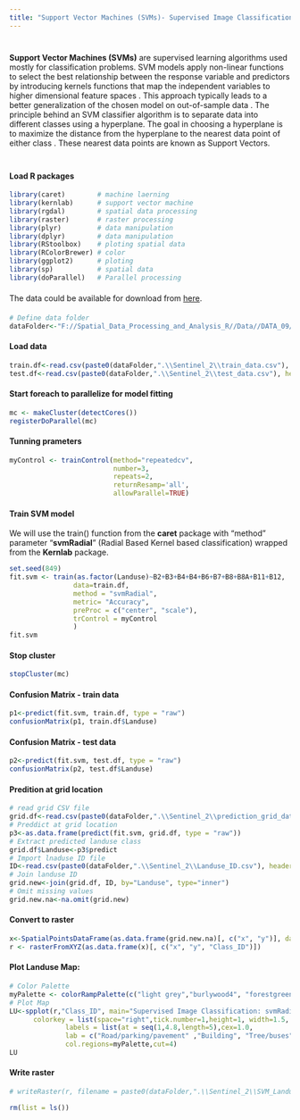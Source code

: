 ```yaml
---
title: "Support Vector Machines (SVMs)- Supervised Image Classification"
---
```


<div style="margin-bottom:40px;">
</div>

**Support Vector Machines (SVMs)** are supervised learning algorithms used mostly for classification problems. SVM models apply non-linear functions to select the best relationship between the response variable and predictors by introducing kernels functions  that map the independent variables to higher dimensional feature spaces . This approach typically leads to a better generalization of the chosen model on out-of-sample data . The principle behind an SVM classifier  algorithm is to separate data into different classes using a hyperplane. The goal in choosing a hyperplane is to maximize the distance from the hyperplane to the nearest data point of either class . These nearest data points are known as Support Vectors.


<div style="margin-bottom:42px;">
</div>

#### Load R packages 

```r
library(caret)        # machine laerning
library(kernlab)      # support vector machine
library(rgdal)        # spatial data processing
library(raster)       # raster processing
library(plyr)         # data manipulation 
library(dplyr)        # data manipulation 
library(RStoolbox)    # ploting spatial data 
library(RColorBrewer) # color
library(ggplot2)      # ploting
library(sp)           # spatial data
library(doParallel)   # Parallel processing
```


<div style="margin-bottom:20px;">
</div>

The data could be available for download from [here](https://www.dropbox.com/s/ybh1kr487wrhl8i/DATA_09.7z?dl=0).

<div style="margin-bottom:20px;">
</div>



```r
# Define data folder
dataFolder<-"F://Spatial_Data_Processing_and_Analysis_R//Data//DATA_09//"
```


#### Load data

```r
train.df<-read.csv(paste0(dataFolder,".\\Sentinel_2\\train_data.csv"), header = T)
test.df<-read.csv(paste0(dataFolder,".\\Sentinel_2\\test_data.csv"), header = T)
```

#### Start foreach to parallelize for model fitting

```r
mc <- makeCluster(detectCores())
registerDoParallel(mc)
```


#### Tunning prameters

```r
myControl <- trainControl(method="repeatedcv", 
                          number=3, 
                          repeats=2,
                          returnResamp='all', 
                          allowParallel=TRUE)
```

####  Train SVM model

We will use the train() function from the **caret** package with “method” parameter “**svmRadial**” (Radial Based Kernel based classification) wrapped  from the **Kernlab** package. 

```r
set.seed(849)
fit.svm <- train(as.factor(Landuse)~B2+B3+B4+B4+B6+B7+B8+B8A+B11+B12, 
                data=train.df,
                method = "svmRadial",
                metric= "Accuracy",
                preProc = c("center", "scale"), 
                trControl = myControl
                )
fit.svm 
```

#### Stop cluster

```r
stopCluster(mc)
```

#### Confusion Matrix - train data

```r
p1<-predict(fit.svm, train.df, type = "raw")
confusionMatrix(p1, train.df$Landuse)
```


#### Confusion Matrix - test data

```r
p2<-predict(fit.svm, test.df, type = "raw")
confusionMatrix(p2, test.df$Landuse)
```


#### Predition at grid location


```r
# read grid CSV file
grid.df<-read.csv(paste0(dataFolder,".\\Sentinel_2\\prediction_grid_data.csv"), header = T) 
# Preddict at grid location
p3<-as.data.frame(predict(fit.svm, grid.df, type = "raw"))
# Extract predicted landuse class
grid.df$Landuse<-p3$predict  
# Import lnaduse ID file 
ID<-read.csv(paste0(dataFolder,".\\Sentinel_2\\Landuse_ID.csv"), header=T)
# Join landuse ID
grid.new<-join(grid.df, ID, by="Landuse", type="inner") 
# Omit missing values
grid.new.na<-na.omit(grid.new)                                                            
```


#### Convert to raster 

```r
x<-SpatialPointsDataFrame(as.data.frame(grid.new.na)[, c("x", "y")], data = grid.new.na)
r <- rasterFromXYZ(as.data.frame(x)[, c("x", "y", "Class_ID")])
```

#### Plot Landuse Map: 

```r
# Color Palette
myPalette <- colorRampPalette(c("light grey","burlywood4", "forestgreen","light green", "dodgerblue"))
# Plot Map
LU<-spplot(r,"Class_ID", main="Supervised Image Classification: svmRadial" , 
      colorkey = list(space="right",tick.number=1,height=1, width=1.5,
              labels = list(at = seq(1,4.8,length=5),cex=1.0,
              lab = c("Road/parking/pavement" ,"Building", "Tree/buses", "Grass", "Water"))),
              col.regions=myPalette,cut=4)
LU
```


#### Write raster

```r
# writeRaster(r, filename = paste0(dataFolder,".\\Sentinel_2\\SVM_Landuse.tiff"), "GTiff", overwrite=T)
```




```r
rm(list = ls())
```
